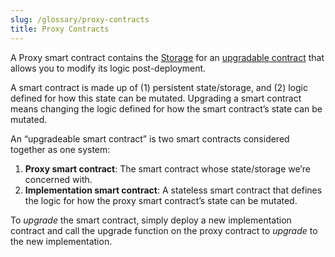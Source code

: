```yaml
---
slug: /glossary/proxy-contracts
title: Proxy Contracts
---
```


A Proxy smart contract contains the [Storage](/storage) for an [upgradable contract](/contracts/Upgradeable) that allows you to modify its logic post-deployment.

A smart contract is made up of (1) persistent state/storage, and (2) logic defined for how this state can be mutated. Upgrading a smart contract means changing the logic defined for how the smart contract’s state can be mutated.

An “upgradeable smart contract” is two smart contracts considered together as one system:

1. **Proxy smart contract**: The smart contract whose state/storage we’re concerned with.
2. **Implementation smart contract**: A stateless smart contract that defines the logic for how the proxy smart contract’s state can be mutated.

To _upgrade_ the smart contract, simply deploy a new implementation contract and call the upgrade function on the proxy contract to _upgrade_ to the new implementation.
